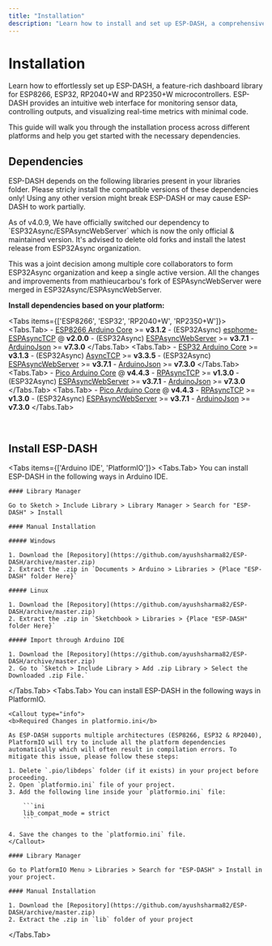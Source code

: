 ```yaml
---
title: "Installation"
description: "Learn how to install and set up ESP-DASH, a comprehensive dashboard library for ESP8266, ESP32, RP2040+W & RP2350+W microcontrollers that enables real-time monitoring and control through an elegant web interface."
---
```



# Installation

Learn how to effortlessly set up ESP-DASH, a feature-rich dashboard library for ESP8266, ESP32, RP2040+W and RP2350+W microcontrollers. ESP-DASH provides an intuitive web interface for monitoring sensor data, controlling outputs, and visualizing real-time metrics with minimal code.

This guide will walk you through the installation process across different platforms and help you get started with the necessary dependencies.

## Dependencies

ESP-DASH depends on the following libraries present in your libraries folder. Please stricly install the compatible versions of these dependencies only! Using any other version might break ESP-DASH or may cause ESP-DASH to work partially.

<Callout>
As of v4.0.9, We have officially switched our dependency to `ESP32Async/ESPAsyncWebServer` which is now the only official & maintained version. It's advised to delete old forks and install the latest release from ESP32Async organization.

This was a joint decision among multiple core collaborators to form ESP32Async organization and keep a single active version. All the changes and improvements from mathieucarbou's fork of ESPAsyncWebServer were merged in ESP32Async/ESPAsyncWebServer.
</Callout>

**Install dependencies based on your platform:**

<Tabs items={['ESP8266', 'ESP32', 'RP2040+W', 'RP2350+W']}>
  <Tabs.Tab>
    - [ESP8266 Arduino Core](https://github.com/esp8266/Arduino) >= **v3.1.2**
    - (ESP32Async) [esphome-ESPAsyncTCP](https://github.com/ESP32Async/ESPAsyncTCP#v2.0.0) @ **v2.0.0**
    - (ESP32Async) [ESPAsyncWebServer](https://github.com/ESP32Async/ESPAsyncWebServer#v3.7.1) >= **v3.7.1**
    - [ArduinoJson](https://github.com/bblanchon/ArduinoJson#v7.3.0) >= **v7.3.0**
  </Tabs.Tab>
  <Tabs.Tab>
    - [ESP32 Arduino Core](https://github.com/espressif/arduino-esp32) >= **v3.1.3**
    - (ESP32Async) [AsyncTCP](https://github.com/ESP32Async/AsyncTCP#v3.3.5) >= **v3.3.5**
    - (ESP32Async) [ESPAsyncWebServer](https://github.com/ESP32Async/ESPAsyncWebServer#v3.7.1) >= **v3.7.1**
    - [ArduinoJson](https://github.com/bblanchon/ArduinoJson#v7.1.0) >= **v7.3.0**
  </Tabs.Tab>
  <Tabs.Tab>
    - [Pico Arduino Core](https://github.com/earlephilhower/arduino-pico) @ **v4.4.3**
    - [RPAsyncTCP](https://github.com/ayushsharma82/RPAsyncTCP#v1.3.0) >= **v1.3.0**
    - (ESP32Async) [ESPAsyncWebServer](https://github.com/ESP32Async/ESPAsyncWebServer#v3.7.1) >= **v3.7.1**
    - [ArduinoJson](https://github.com/bblanchon/ArduinoJson#v7.1.0) >= **v7.3.0**
  </Tabs.Tab>
  <Tabs.Tab>
    - [Pico Arduino Core](https://github.com/earlephilhower/arduino-pico) @ **v4.4.3**
    - [RPAsyncTCP](https://github.com/ayushsharma82/RPAsyncTCP#v1.3.0) >= **v1.3.0**
    - (ESP32Async) [ESPAsyncWebServer](https://github.com/ESP32Async/ESPAsyncWebServer#v3.7.1) >= **v3.7.1**
    - [ArduinoJson](https://github.com/bblanchon/ArduinoJson#v7.1.0) >= **v7.3.0**
  </Tabs.Tab>
</Tabs>

<br/>

## Install ESP-DASH

<Tabs items={['Arduino IDE', 'PlatformIO']}>
  <Tabs.Tab>
    You can install ESP-DASH in the following ways in Arduino IDE.

    #### Library Manager

    Go to Sketch > Include Library > Library Manager > Search for "ESP-DASH" > Install

    #### Manual Installation

    ##### Windows

    1. Download the [Repository](https://github.com/ayushsharma82/ESP-DASH/archive/master.zip)
    2. Extract the .zip in `Documents > Arduino > Libraries > {Place "ESP-DASH" folder Here}`

    ##### Linux

    1. Download the [Repository](https://github.com/ayushsharma82/ESP-DASH/archive/master.zip)
    2. Extract the .zip in `Sketchbook > Libraries > {Place "ESP-DASH" folder Here}`

    ##### Import through Arduino IDE

    1. Download the [Repository](https://github.com/ayushsharma82/ESP-DASH/archive/master.zip)
    2. Go to `Sketch > Include Library > Add .zip Library > Select the Downloaded .zip File.`
  </Tabs.Tab>
  <Tabs.Tab>
    You can install ESP-DASH in the following ways in PlatformIO.

    <Callout type="info">
    <b>Required Changes in platformio.ini</b>

    As ESP-DASH supports multiple architectures (ESP8266, ESP32 & RP2040), PlatformIO will try to include all the platform dependencies automatically which will often result in compilation errors. To mitigate this issue, please follow these steps:

    1. Delete `.pio/libdeps` folder (if it exists) in your project before proceeding.
    2. Open `platformio.ini` file of your project.
    3. Add the following line inside your `platformio.ini` file:

        ```ini
        lib_compat_mode = strict
        ```

    4. Save the changes to the `platformio.ini` file.
    </Callout>

    #### Library Manager

    Go to PlatformIO Menu > Libraries > Search for "ESP-DASH" > Install in your project.

    #### Manual Installation

    1. Download the [Repository](https://github.com/ayushsharma82/ESP-DASH/archive/master.zip)
    2. Extract the .zip in `lib` folder of your project
  </Tabs.Tab>
</Tabs>
